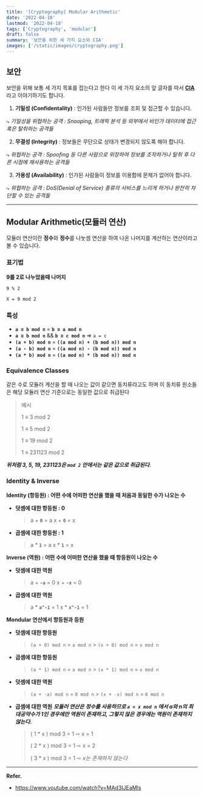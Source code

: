 ```yaml
---
title: '[Cryptography] Modular Arithmetic'
date: '2022-04-18'
lastmod: '2022-04-18'
tags: ['Cryptography', 'modular']
draft: false
summary: '보안을 위한 세 가지 요소와 CIA'
images: ['/static/images/cryptography.png']
---
```


<TOCInline toc={props.toc} exclude="Introduction" />

## 보안

보안을 위해 보통 세 가지 목표를 잡는다고 한다 이 세 가지 요소의 앞 글자를 따서 <u>**CIA**</u>라고 이야기하기도 합니다.

1. **기밀성 (Confidentality)** : 인가된 사람들만 정보를 조회 및 접근할 수 있습니다.

⤷ _기밀성을 위협하는 공격 : Snooping, 트래픽 분석 등 외부에서 비인가 데이터에 접근 혹은 탈취하는 공격들_

2. **무결성 (Integrity)** : 정보들은 무단으로 상태가 변경되지 않도록 해야 합니다.

⤷ _위협하는 공격 : Spoofing 등 다른 사람으로 위장하여 정보를 조작하거나 탈취 후 다른 시점에 재사용하는 공격들_

3. **가용성 (Availability)** : 인가된 사람들이 정보를 이용함에 문제가 없어야 합니다.

⤷ _위협하는 공격 : DoS(Denial of Service) 종류의 서비스를 느리게 하거나 완전히 차단할 수 있는 공격들_

---

## Modular Arithmetic(모듈러 연산)

모듈러 연산이란 **정수**와 **정수**를 나눗셈 연산을 하여 나온 나머지를 계산하는 연산이라고 볼 수 있습니다.

### 표기법

**9를 2로 나누었을때 나머지**

```
9 % 2
```

```
X = 9 mod 2
```

### 특성

- **`a ≡ b mod n`** = **`b ≡ a mod n`**
- **`a ≡ b mod n`** && **`b ≡ c mod n`** => `a = c`
- **`(a + b) mod n`** = **`((a mod n) + (b mod n)) mod n`**
- **`(a - b) mod n`** = **`((a mod n) - (b mod n)) mod n`**
- **`(a * b) mod n`** = **`((a mod n) * (b mod n)) mod n`**

### Equivalence Classes

같은 수로 모듈러 계산을 할 때 나오는 값이 같으면 동치류라고도 하며 이 동치류 원소들은 해당 모듈러 연산 기준으로는 동일한 값으로 취급된다

> 예시
>
> 1 ≡ 3 mod 2
>
> 1 ≡ 5 mod 2
>
> 1 ≡ 19 mod 2
>
> 1 ≡ 231123 mod 2

**_위처럼 3, 5, 19, 231123은 `mod 2` 안에서는 같은 값으로 취급된다._**

### Identity & Inverse

**Identity (항등원) : 어떤 수에 어떠한 연산을 했을 때 처음과 동일한 수가 나오는 수**

- **덧셈에 대한 항등원 : 0**
  > a + **`0`** = a
  > x + **`0`** = x
- **곱셈에 대한 항등원 : 1**
  > a \* **`1`** = a
  > x \* **`1`** = x

**Inverse (역원) : 어떤 수에 어떠한 연산을 했을 때 항등원이 나오는 수**

- **덧셈에 대한 역원**
  > a + **`-a`** = 0
  > x + **`-x`** = 0
- **곱셈에 대한 역원**
  > a \* **`a^-1`** = 1
  > x \* **`x^-1`** = 1

**Mondular 연산에서 항등원과 등원**

- **덧셈에 대한 항등원**
  > `(a + 0) mod n` = `a mod n` > `(x + 0) mod n` = `x mod n`
- **곱셈에 대한 항등원**
  > `(a * 1) mod n` = `a mod n` > `(x * 1) mod n` = `x mod n`
- **덧셈에 대한 역원**
  > `(a + -a) mod n` = `0 mod n` > `(x + -x) mod n` = `0 mod n`
- **곱셈에 대한 역원**
  **_모듈러 연산은 정수를 사용하므로 _`a = x mod n`_ 에서 a와 n의 최대공약수가 1인 경우에만 역원이 존재하고, 그렇지 않은 경우에는 역원이 존재하지 않는다._**
  > ( 1 \* x ) mod 3 = 1 ⇨ x = 1
  >
  > ( 2 \* x ) mod 3 = 1 ⇨ x = 2
  >
  > ( 3 \* x ) mod 3 = 1 ⇨ _x는 존재하지 않는다_

---

**Refer.**

- https://www.youtube.com/watch?v=MAd3IJEaMls
